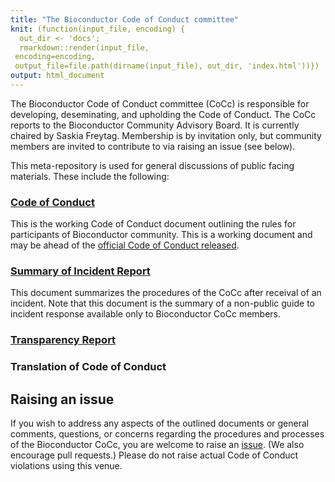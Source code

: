 ```yaml
---
title: "The Bioconductor Code of Conduct committee"
knit: (function(input_file, encoding) {
  out_dir <- 'docs';
  rmarkdown::render(input_file,
 encoding=encoding,
 output_file=file.path(dirname(input_file), out_dir, 'index.html'))})
output: html_document
---
```


The Bioconductor Code of Conduct committee (CoCc) is responsible for developing, deseminating,
and upholding the Code of Conduct. The CoCc reports to the Bioconductor Community Advisory Board. It is currently chaired by Saskia Freytag. Membership is by invitation only, but community members are invited to contribute to via raising an issue (see below).

This meta-repository is used for general discussions of public facing materials. These include
the following:

### [Code of Conduct](./CoC_doc.html)
This is the working Code of Conduct document outlining the rules for participants of
Bioconductor community. This is a working document and may be ahead of the [official 
Code of Conduct released](http://www.bioconductor.org/about/code-of-conduct/).

### [Summary of Incident Report](./incident_response.html) 
This document summarizes the procedures of the CoCc after receival of an incident. Note that
this document is the summary of a non-public guide to incident response available only to
Bioconductor CoCc members.

### [Transparency Report](./transparency_report.html)

### Translation of Code of Conduct


## Raising an issue

If you wish to address any aspects of the outlined documents or general comments, questions, or concerns regarding the procedures and processes of the Bioconductor CoCc, you are welcome to raise an [issue](https://github.com/Bioconductor/CodeOfConduct/issues). (We also encourage pull requests.) Please do not raise actual Code of Conduct violations using this venue. 

